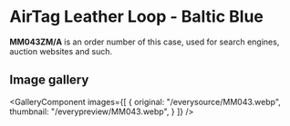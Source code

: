 
# AirTag Leather Loop - Baltic Blue

<Callout type='info' emoji='👉🏻'>**MM043ZM/A** is an order number of this case, used for search engines, auction websites and such.</Callout>

## Image gallery

<GalleryComponent
    images={[
      {
        original: "/everysource/MM043.webp",
        thumbnail: "/everypreview/MM043.webp",
      }
    ]}
  />
